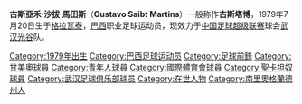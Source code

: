 {{Infobox Football biography
|          playername = 古斯塔博
|            fullname = Gustavo Saibt Martins
|         dateofbirth = {{birth date and age|1979|7|20}}
|         cityofbirth = [[格拉瓦塔伊|格拉瓦泰]]
|      countryofbirth = [[巴西|巴西]]
|              height = {{Height|m=1.86}}
|            position = [[前鋒_(足球)|前鋒]]
|         currentclub = [[湖北武汉职业足球俱乐部|武汉光谷]]
|          clubnumber = 19
|          youthyears = 1995-98
|          youthclubs = [[甘美奧|甘美奧]]
|               years = 1998-99<br />1999-00<br />2000<br />2001<br />2001<br />2002<br />2002<br />2003-04<br />2004<br />2005<br />2005-06<br />2006-07<br />2008-
|               clubs = [[甘美奧|甘美奧]]<br />[[聖荷西(卡舒埃拉)|聖荷西(卡舒埃拉)]]<br />{{tsl|en|EC Internacional de Santa Maria|}}<br />{{tsl|en|Esporte Clube São Luiz||聖路易斯}}<br />{{tsl|en|Grêmio Esportivo Bagé||Grêmio Bagé}}<br />[[蘭斯干拿足球會|蘭斯科羅納]]<br />[[:聖加比度|:聖加比度]]<br />[[青年人體育會|青年人]]<br />{{tsl|en|Sport Club Ulbra||Ulbra}}<br />[[哥尼亞|哥尼亞]]<br />[[國際體育會|國際體育會]]<br />→ [[聖卡坦奴|聖卡坦奴]] (借用)<br />[[湖北武汉职业足球俱乐部|武汉光谷]]
|         caps(goals) = ? (?)<br /> ? (?)<br /> ? (?)<br /> ? (?)<br /> ? (?)<br /> 0 (0)<br /> ? (?)<br /> 15 (2)<br /> ? (?)<br /> ? (?)<br /> 18 (3)<br /> ? (?)<br /> 0 (0)
|       nationalyears = 
|        nationalteam = 
| nationalcaps(goals) = 
|            pcupdate = 
|            ntupdate = 
}}
'''古斯亞禾·沙拔·馬田斯'''（'''Gustavo Saibt Martins'''）一般称作'''古斯塔博'''，1979年7月20日生于[[格拉瓦塔伊|格拉瓦泰]]，[[巴西|巴西]]职业足球运动员，现效力于[[中国足球超级联赛|中国足球超级联赛]]球会[[湖北武汉职业足球俱乐部|武汉光谷]]队。

{{DEFAULTSORT:Saibt Martins, Gustavo}}
[[Category:1979年出生|Category:1979年出生]]
[[Category:巴西足球运动员|Category:巴西足球运动员]]
[[Category:足球前鋒|Category:足球前鋒]]
[[Category:甘美奧球員|Category:甘美奧球員]]
[[Category:青年人球員|Category:青年人球員]]
[[Category:國際體育會球員|Category:國際體育會球員]]
[[Category:聖卡坦奴球員|Category:聖卡坦奴球員]]
[[Category:武汉足球俱乐部球员|Category:武汉足球俱乐部球员]]
[[Category:在世人物|Category:在世人物]]
[[Category:南里奧格蘭德州人|Category:南里奧格蘭德州人]]